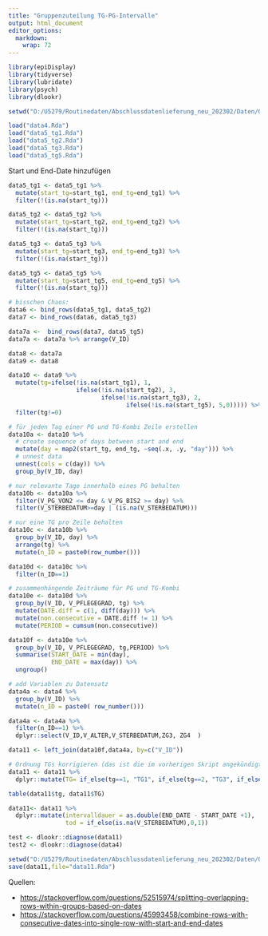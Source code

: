 ```yaml
---
title: "Gruppenzuteilung TG-PG-Intervalle"
output: html_document
editor_options: 
  markdown: 
    wrap: 72
---
```


```r
library(epiDisplay) 
library(tidyverse) 
library(lubridate)
library(psych)
library(dlookr)
```

```r
setwd("O:/U5279/Routinedaten/Abschlussdatenlieferung_neu_202302/Daten/02_rdata/2020")

load("data4.Rda")
load("data5_tg1.Rda")
load("data5_tg2.Rda")
load("data5_tg3.Rda")
load("data5_tg5.Rda")
```

Start und End-Date hinzufügen
```r
data5_tg1 <- data5_tg1 %>% 
  mutate(start_tg=start_tg1, end_tg=end_tg1) %>% 
  filter(!(is.na(start_tg))) 

data5_tg2 <- data5_tg2 %>%
  mutate(start_tg=start_tg2, end_tg=end_tg2) %>%
  filter(!(is.na(start_tg))) 

data5_tg3 <- data5_tg3 %>% 
  mutate(start_tg=start_tg3, end_tg=end_tg3) %>% 
  filter(!(is.na(start_tg))) 

data5_tg5 <- data5_tg5 %>% 
  mutate(start_tg=start_tg5, end_tg=end_tg5) %>% 
  filter(!(is.na(start_tg)))
```

```r
# bisschen Chaos:
data6 <- bind_rows(data5_tg1, data5_tg2)
data7 <- bind_rows(data6, data5_tg3)

data7a <-  bind_rows(data7, data5_tg5)
data7a <- data7a %>% arrange(V_ID)

data8 <- data7a
data9 <- data8 

data10 <- data9 %>% 
  mutate(tg=ifelse(!is.na(start_tg1), 1,
                   ifelse(!is.na(start_tg2), 3,
                          ifelse(!is.na(start_tg3), 2,
                                 ifelse(!is.na(start_tg5), 5,0))))) %>% 
  filter(tg!=0)
```


```r
# für jeden Tag einer PG und TG-Kombi Zeile erstellen
data10a <- data10 %>%
  # create sequence of days between start and end
  mutate(day = map2(start_tg, end_tg, ~seq(.x, .y, "day"))) %>%
  # unnest data
  unnest(cols = c(day)) %>%                                                        
  group_by(V_ID, day)

# nur relevante Tage innerhalb eines PG behalten
data10b <- data10a %>%
  filter(V_PG_VON2 <= day & V_PG_BIS2 >= day) %>% 
  filter(V_STERBEDATUM>=day | (is.na(V_STERBEDATUM)))

# nur eine TG pro Zeile behalten
data10c <- data10b %>%
  group_by(V_ID, day) %>% 
  arrange(tg) %>%  
  mutate(n_ID = paste0(row_number()))

data10d <- data10c %>%
  filter(n_ID==1)

# zusammenhängende Zeiträume für PG und TG-Kombi
data10e <- data10d %>% 
  group_by(V_ID, V_PFLEGEGRAD, tg) %>%
  mutate(DATE.diff = c(1, diff(day))) %>%
  mutate(non.consecutive = DATE.diff != 1) %>%
  mutate(PERIOD = cumsum(non.consecutive))

data10f <- data10e %>% 
  group_by(V_ID, V_PFLEGEGRAD, tg,PERIOD) %>%
  summarise(START_DATE = min(day),
            END_DATE = max(day)) %>%
  ungroup()

# add Variablen zu Datensatz
data4a <- data4 %>%  
  group_by(V_ID) %>% 
  mutate(n_ID = paste0( row_number()))

data4a <- data4a %>% 
  filter(n_ID==1) %>% 
  dplyr::select(V_ID,V_ALTER,V_STERBEDATUM,ZG3, ZG4  )

data11 <- left_join(data10f,data4a, by=c("V_ID"))
```

```r
# Ordnung TGs korrigieren (das ist die im vorherigen Skript angekündigte Korrektur)
data11 <- data11 %>% 
  dplyr::mutate(TG= if_else(tg==1, "TG1", if_else(tg==2, "TG3", if_else(tg==3, "TG2", if_else(tg==5, "TG5","TG6")))))

table(data11$tg, data11$TG)

data11<- data11 %>% 
  dplyr::mutate(intervalldauer = as.double(END_DATE - START_DATE +1), 
                tod = if_else(is.na(V_STERBEDATUM),0,1))

test <- dlookr::diagnose(data11)
test2 <- dlookr::diagnose(data4)
```

```r
setwd("O:/U5279/Routinedaten/Abschlussdatenlieferung_neu_202302/Daten/02_rdata/2020")
save(data11,file="data11.Rda")
```

Quellen:

* <https://stackoverflow.com/questions/52515974/splitting-overlapping-rows-within-groups-based-on-dates>
* <https://stackoverflow.com/questions/45993458/combine-rows-with-consecutive-dates-into-single-row-with-start-and-end-dates>
